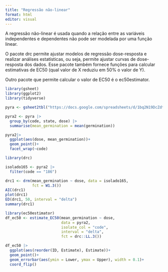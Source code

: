 ```yaml
---
title: "Regressão não-linear"
format: html
editor: visual
---
```


A regressão não-linear é usada quando a relação entre as variáveis independentes e dependentes não pode ser modelada por uma função linear.

O pacote drc permite ajustar modelos de regressão dose-resposta e realizar análises estatísticas, ou seja, permite ajustar curvas de dose-resposta dos dados. Esse pacote também fornece funções para calcular estimativas de EC50 (qual valor de X reduziu em 50% o valor de Y).

Outro pacote que permite calcular o valor de EC50 é o ec50estimator.

```r
library(gsheet)
library(ggplot2)
library(tidyverse)

pyra <- gsheet2tbl("https://docs.google.com/spreadsheets/d/1bq2N19DcZdtax2fQW9OHSGMR0X2__Z9T/edit#gid=465348652")

pyra2 <- pyra |> 
  group_by(code, state, dose) |> 
  summarise(mean_germination = mean(germination)) 

pyra2|> 
  ggplot(aes(dose, mean_germination))+
  geom_point()+
  facet_wrap(~code)

library(drc)

isolado165 <- pyra2 |> 
  filter(code == "186")

drc1 <- drm(mean_germination ~ dose, data = isolado165,
            fct = W1.3())
AIC(drc1)
plot(drc1)
ED(drc1, 50, interval = "delta")
summary(drc1)

library(ec50estimator)
df_ec50 <- estimate_EC50(mean_germination ~ dose,
                         data = pyra2,
                         isolate_col = "code",
                         interval = "delta",
                         fct = drc::LL.3())

df_ec50 |> 
  ggplot(aes(reorder(ID, Estimate), Estimate))+
  geom_point()+
  geom_errorbar(aes(ymin = Lower, ymax = Upper), width = 0.1)+
  coord_flip()        
                         

```
